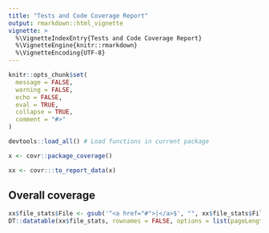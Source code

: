 ```yaml
---
title: "Tests and Code Coverage Report"
output: rmarkdown::html_vignette
vignette: >
  %\VignetteIndexEntry{Tests and Code Coverage Report}
  %\VignetteEngine{knitr::rmarkdown}
  %\VignetteEncoding{UTF-8}
---
```


```r
knitr::opts_chunk$set(
  message = FALSE,
  warning = FALSE, 
  echo = FALSE,
  eval = TRUE,
  collapse = TRUE,
  comment = "#>"
)
```

```r
devtools::load_all() # Load functions in current package
```

```r
x <- covr::package_coverage()
```

```r
xx <- covr:::to_report_data(x)
```

## Overall coverage

```r
xx$file_stats$File <- gsub('^<a href="#">|</a>$', "", xx$file_stats$File)
DT::datatable(xx$file_stats, rownames = FALSE, options = list(pageLength = 50))
```
